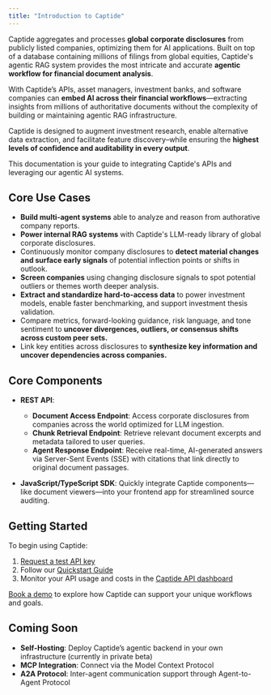 ```yaml
---
title: "Introduction to Captide"
---
```


Captide aggregates and processes **global corporate disclosures** from publicly listed companies, optimizing them for AI applications. Built on top of a database containing millions of filings from global equities, Captide's agentic RAG system provides the most intricate and accurate **agentic workflow for financial document analysis**.

With Captide’s APIs, asset managers, investment banks, and software companies can **embed AI across their financial workflows**—extracting insights from millions of authoritative documents without the complexity of building or maintaining agentic RAG infrastructure.

Captide is designed to augment investment research, enable alternative data extraction, and facilitate feature discovery–while ensuring the **highest levels of confidence and auditability in every output**.

This documentation is your guide to integrating Captide's APIs and leveraging our agentic AI systems.

## Core Use Cases

- **Build multi-agent systems** able to analyze and reason from authorative company reports.
- **Power internal RAG systems** with Captide's LLM-ready library of global corporate disclosures.
- Continuously monitor company disclosures to **detect material changes and surface early signals** of potential inflection points or shifts in outlook.
- **Screen companies** using changing disclosure signals to spot potential outliers or themes worth deeper analysis.
- **Extract and standardize hard-to-access data** to power investment models, enable faster benchmarking, and support investment thesis validation.
- Compare metrics, forward-looking guidance, risk language, and tone sentiment to **uncover divergences, outliers, or consensus shifts across custom peer sets.**
- Link key entities across disclosures to **synthesize key information and uncover dependencies across companies.**

## Core Components

- **REST API**:
  - **Document Access Endpoint**: Access corporate disclosures from companies across the world optimized for LLM ingestion.
  - **Chunk Retrieval Endpoint**: Retrieve relevant document excerpts and metadata tailored to user queries.
  - **Agent Response Endpoint**: Receive real-time, AI-generated answers via Server-Sent Events (SSE) with citations that link directly to original document passages.

- **JavaScript/TypeScript SDK**: Quickly integrate Captide components—like document viewers—into your frontend app for streamlined source auditing.

## Getting Started

To begin using Captide:

1. [Request a test API key](https://www.captide.ai/contact/api-request)
2. Follow our [Quickstart Guide](./quickstart)
3. Monitor your API usage and costs in the [Captide API dashboard](https://app.captide.co/api-dashboard)

[Book a demo](https://www.captide.ai/contact/api-request) to explore how Captide can support your unique workflows and goals.

## Coming Soon

- **Self-Hosting**: Deploy Captide’s agentic backend in your own infrastructure (currently in private beta)
- **MCP Integration**: Connect via the Model Context Protocol
- **A2A Protocol**: Inter-agent communication support through Agent-to-Agent Protocol